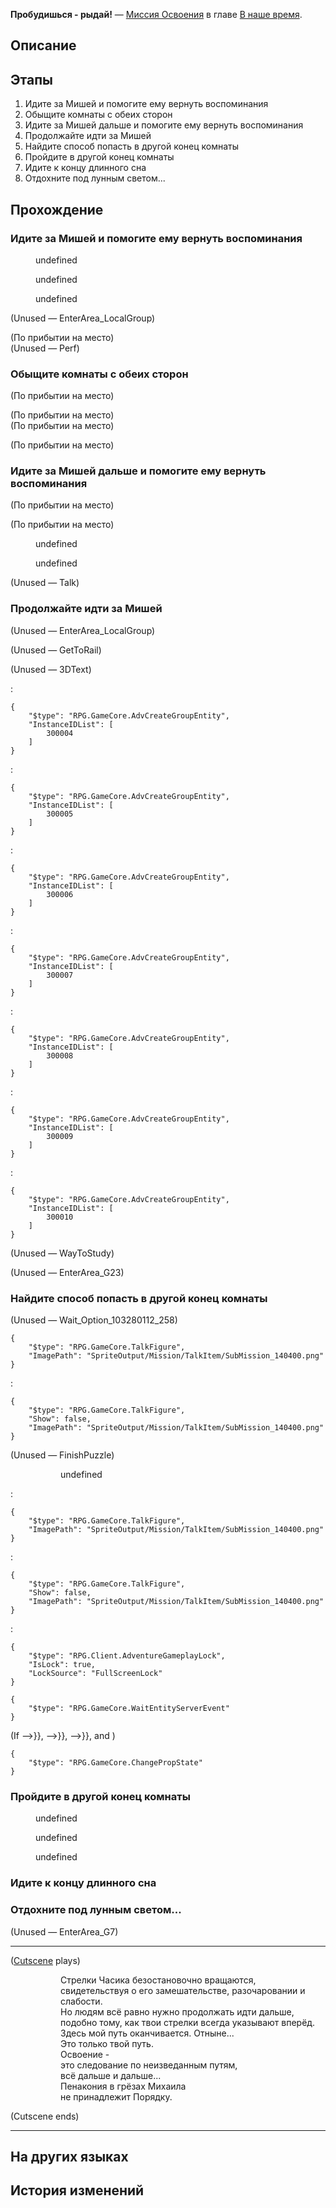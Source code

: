{{Дополнить|Диалоги.}}
{{Миссия Инфобокс
|id              = 1032802
|Название        = 
|Изображение     = Миссия Освоения Пробудишься - рыдай!.png
|Тип             = Миссия Освоения
|События         = 
|Глава           = В наше время
|Условия         = 
|Персонажи       = Март 7; Михаил-Шарль Легворк; Миша; Первопроходец; Химеко; Часик
|СтартЛокация    = [[Пенакония]] — [[Сон ребёнка]]
|Локации         = Сон ребёнка
|Предыдущая      = 
|Следующая       = 
|Награды         = Путеводитель путешественника*5; Очищенный эфир*4; Утраченный кристалл*5; Кредиты*60 000
}}
'''Пробудишься - рыдай!''' — [[Миссия Освоения]] в главе [[В наше время]].

==Описание==
{{Описание|Прошла очень долгая ночь, и Миша наконец-то вернул свою личность - забывчивый главный персонаж детского сна Часовщика Михаила-Шарля Легворка - друга Часика, молодого ученика и будущего инженера по техническому обслуживанию экспресса... В то же время, источника старой первопроходческой экспедиции Безымянных. Он завершил своё задание, и Часовщик исполнил своё последнее желание, которого так долго ждал. Теперь будущее Пенаконии в ваших руках.}}

==Этапы==
# Идите за Мишей и помогите ему вернуть воспоминания
# Обыщите комнаты с обеих сторон
# Идите за Мишей дальше и помогите ему вернуть воспоминания
# Продолжайте идти за Мишей
# Найдите способ попасть в другой конец комнаты
# Пройдите в другой конец комнаты
# Идите к концу длинного сна
# Отдохните под лунным светом...

==Прохождение==
{{Дополнить}}


===Идите за Мишей и помогите ему вернуть воспоминания===
{{Диалог Начало}}
<!--Unknown TalkSentence: 103280302-->
<!--Unknown TalkSentence: 103280303-->
<!--Unknown TalkSentence: 103280304-->
<!--Unknown TalkSentence: 103280305-->
<!--Unknown TalkSentence: 103280306-->
<!--Unknown TalkSentence: 103280307-->
<!--Unknown TalkSentence: 103280308-->
<!--Unknown TalkSentence: 103280309-->
<!--Unknown TalkSentence: 103280310-->
<!--Unknown TalkSentence: 103280311-->
<!--Unknown TalkSentence: 103280312-->
:{{Диалог|Стрелка}} undefined
:{{Диалог|Стрелка}} undefined
:{{Диалог|Стрелка}} undefined
{{Описание миссии|локация=Сон ребёнка|Время откатывается к моменту перед тем, как вы покинули Риф потока сновидений. Химеко возвращается из Золотого мига с серьёзным выводом: пустой пузырь грёз Часовщика и коридорный Миша могут быть неразрывно связаны.<br />Чтобы это доказать, вы проводите Мишу в пузырь грёз Михаила... Если всё пройдёт, как задумано, во сне этого ребёнка может найтись скрывающаяся правда.}}
;(Unused &mdash; EnterArea_LocalGroup)
<!--Unknown TalkSentence: 103280403-->
;(По прибытии на место)
;(Unused &mdash; Perf)
:{{tx}}
{{Диалог Конец}}

===Обыщите комнаты с обеих сторон===
{{Диалог Начало}}
;(По прибытии на место)

;(По прибытии на место)
:{{tx}}
;(По прибытии на место)

;(По прибытии на место)
:{{tx}}
{{Диалог Конец}}

===Идите за Мишей дальше и помогите ему вернуть воспоминания===
{{Диалог Начало}}
;(По прибытии на место)

;(По прибытии на место)
<!--Unknown TalkSentence: 103280802-->
<!--Unknown TalkSentence: 103280803-->
<!--Unknown TalkSentence: 103280804-->
<!--Unknown TalkSentence: 103280805-->
<!--Unknown TalkSentence: 103280806-->
<!--Unknown TalkSentence: 103280807-->
:{{Диалог|Стрелка}} undefined
:<!--Unknown TalkSentence: 103280809-->
:<!--Unknown TalkSentence: 103280810-->
:<!--Unknown TalkSentence: 103280811-->
:<!--Unknown TalkSentence: 103280812-->
::{{tx}}
:{{Диалог|Стрелка}} undefined
:<!--Unknown TalkSentence: 103280811-->
:<!--Unknown TalkSentence: 103280812-->
::{{tx}}
<!--Unknown TalkSentence: 103280811-->
<!--Unknown TalkSentence: 103280812-->
:{{tx}}
;(Unused &mdash; Talk)
<!--Unknown TalkSentence: 103280407-->
<!--Unknown TalkSentence: 103280404-->
<!--Unknown TalkSentence: 103280405-->
<!--Unknown TalkSentence: 103280406-->
{{Диалог Конец}}

===Продолжайте идти за Мишей===
{{Диалог Начало}}
;(Unused &mdash; EnterArea_LocalGroup)
<!--Unknown TalkSentence: 103280408-->
:<!--Unknown TalkSentence: 103280409-->
;(Unused &mdash; GetToRail)
<!--Unknown TalkSentence: 103280410-->
:<!--Unknown TalkSentence: 103280411-->


;(Unused &mdash; 3DText)
:<!--0.8-second delay-->
:<pre>{
	"$type": "RPG.GameCore.AdvCreateGroupEntity",
	"InstanceIDList": [
		300004
	]
}</pre>
::<!--0.8-second delay-->
:<pre>{
	"$type": "RPG.GameCore.AdvCreateGroupEntity",
	"InstanceIDList": [
		300005
	]
}</pre>
::<!--0.8-second delay-->
:<pre>{
	"$type": "RPG.GameCore.AdvCreateGroupEntity",
	"InstanceIDList": [
		300006
	]
}</pre>
::<!--0.8-second delay-->
:<pre>{
	"$type": "RPG.GameCore.AdvCreateGroupEntity",
	"InstanceIDList": [
		300007
	]
}</pre>
::<!--0.8-second delay-->
:<pre>{
	"$type": "RPG.GameCore.AdvCreateGroupEntity",
	"InstanceIDList": [
		300008
	]
}</pre>
::<!--0.8-second delay-->
:<pre>{
	"$type": "RPG.GameCore.AdvCreateGroupEntity",
	"InstanceIDList": [
		300009
	]
}</pre>
::<!--0.8-second delay-->
:<pre>{
	"$type": "RPG.GameCore.AdvCreateGroupEntity",
	"InstanceIDList": [
		300010
	]
}</pre>
;(Unused &mdash; WayToStudy)
<!--Unknown TalkSentence: 103280412-->
;(Unused &mdash; EnterArea_G23)
:{{tx}}
{{Диалог Конец}}

===Найдите способ попасть в другой конец комнаты===
{{Диалог Начало}}
;(Unused &mdash; Wait_Option_103280112_258)
<pre>{
	"$type": "RPG.GameCore.TalkFigure",
	"ImagePath": "SpriteOutput/Mission/TalkItem/SubMission_140400.png"
}</pre>
:<!--Unknown TalkSentence: 103281205-->
:<!--Unknown TalkSentence: 103281206-->
:<pre>{
	"$type": "RPG.GameCore.TalkFigure",
	"Show": false,
	"ImagePath": "SpriteOutput/Mission/TalkItem/SubMission_140400.png"
}</pre>

;(Unused &mdash; FinishPuzzle)
<!--Unknown TalkSentence: 103281202-->
:<!--Unknown TalkSentence: 103281203-->
::{{Диалог|Стрелка}} undefined
:<pre>{
	"$type": "RPG.GameCore.TalkFigure",
	"ImagePath": "SpriteOutput/Mission/TalkItem/SubMission_140400.png"
}</pre>
:<!--Unknown TalkSentence: 103281205-->
:<!--Unknown TalkSentence: 103281206-->
:<pre>{
	"$type": "RPG.GameCore.TalkFigure",
	"Show": false,
	"ImagePath": "SpriteOutput/Mission/TalkItem/SubMission_140400.png"
}</pre>
:<pre>{
	"$type": "RPG.Client.AdventureGameplayLock",
	"IsLock": true,
	"LockSource": "FullScreenLock"
}</pre>
<pre>{
	"$type": "RPG.GameCore.WaitEntityServerEvent"
}</pre>
;(If {{cx}}{{subst:void|<!--{"$type":"RPG.GameCore.ByComparePropState","TargetType":{"$type":"RPG.GameCore.GroupFetchLocalTarget","TargetType":"Prop","Targets":[300002]}}-->}}, {{cx}}{{subst:void|<!--{"$type":"RPG.GameCore.ByComparePropState","TargetType":{"$type":"RPG.GameCore.GroupFetchLocalTarget","TargetType":"Prop","Targets":[300003]}}-->}}, {{cx}}{{subst:void|<!--{"$type":"RPG.GameCore.ByComparePropState","TargetType":{"$type":"RPG.GameCore.GroupFetchLocalTarget","TargetType":"Prop","Targets":[300004]}}-->}}, and {{cx}}{{subst:void|<!--{"$type":"RPG.GameCore.ByComparePropState","TargetType":{"$type":"RPG.GameCore.GroupFetchLocalTarget","TargetType":"Prop","Targets":[300001]},"State":"Open"}-->}})
<pre>{
	"$type": "RPG.GameCore.ChangePropState"
}</pre>
{{Диалог Конец}}

===Пройдите в другой конец комнаты===
{{Диалог Начало}}


<!--Unknown TalkSentence: 103280902-->
<!--Unknown TalkSentence: 103280903-->
<!--Unknown TalkSentence: 103280904-->
<!--Unknown TalkSentence: 103280905-->
<!--Unknown TalkSentence: 103280906-->
<!--Unknown TalkSentence: 103280907-->
<!--Unknown TalkSentence: 103280908-->
<!--Unknown TalkSentence: 103280909-->
<!--Unknown TalkSentence: 103280910-->
:{{Диалог|Стрелка}} undefined
:{{Диалог|Стрелка}} undefined
:{{Диалог|Стрелка}} undefined
{{Диалог Конец}}

===Идите к концу длинного сна===
{{Описание миссии|локация=Сон ребёнка|Прошла очень долгая ночь, и Миша наконец-то вернул свою личность - забывчивый главный персонаж детского сна Часовщика Михаила-Шарля Легворка - друга Часика, молодого ученика и будущего инженера по техническому обслуживанию экспресса... В то же время, источника старой первопроходческой экспедиции Безымянных.<br />Он завершил своё задание, и Часовщик исполнил своё последнее желание, которого так долго ждал. Теперь будущее Пенаконии в ваших руках.}}
{{Диалог Начало}}


:{{tx}}
{{Диалог Конец}}

===Отдохните под лунным светом...===
{{Описание миссии|локация=Риф потока сновидений|Дорогой будущий Безымянный:<br /><br />Я ждал тебя всё это время, будущий Безымянный. Хотя я не знаю, откуда ты явишься, как будешь выглядеть и даже как тебя зовут... Позволь мне называть тебя просто Первопроходец.<br />Уверен, тебе уже известно, кто я... Бывший инженер по техническому обслуживанию Звёздного экспресса, непутёвый ученик и старик, живший неприметную жизнь. Я отправился в первопроходческую экспедицию, чтобы больше узнать о жизни и всём, из чего она состоит. Но чем больше я узнавал, тем больше я путался и паниковал. Я думал, что смогу узнать, как жить свою жизнь лучше, но всё, что я узнал, это как изящнее встретить конец, уготованный судьбой... Небытие.<br />Все в жизни рано или поздно находят свой ответ: сопротивляться или подчиниться судьбе, - но это не вопрос Освоения. Хотя, боюсь, этот вопрос может быть слишком глубоким. Я боюсь, что даже сам Акивили не сможет дать на этот вопрос ответ, принадлежащий только Освоению. Однако, как Безымянные... Как люди... Мы имеем право думать. Имеем право действовать. Имеем право сами выбирать свой конец. Имеем право двигаться вперёд. И пока мы идём по пути к своему концу, мы, люди, способны на многое, и поэтому наш финал может получить совершенно новое значение. Безымянные не отвлекаются на мимолётные грёзы и даже под гнётом боли и страданий не отказываются от врождённых прав.<br /><br />Ты ещё помнишь вопрос, который я задал в пригласительном письме, Первопроходец? «Почему живые спят?»<br /><br />«Люди спят, чтобы в своё время пробудиться ото сна»... Это ответ, на поиски которого старый Безымянный положил свою жизнь.}}
{{Диалог Начало}}
;(Unused &mdash; EnterArea_G7)
:{{tx}}
:<!--1-second delay-->
<!--Unknown TalkSentence: 103281002-->
<!--Unknown TalkSentence: 103281003-->
<!--Unknown TalkSentence: 103281004-->
----
;([[#Gallery|Cutscene]] plays)
::Стрелки Часика безостановочно вращаются, свидетельствуя о его замешательстве, разочаровании и слабости.
::Но людям всё равно нужно продолжать идти дальше,
::подобно тому, как твои стрелки всегда указывают вперёд.
::Здесь мой путь оканчивается. Отныне...
::Это только твой путь.
::Освоение -
::это следование по неизведанным путям,
::всё дальше и дальше...
::Пенакония в грёзах Михаила
::не принадлежит Порядку.
;(Cutscene ends)
----
{{Диалог Конец}}

==На других языках==
{{На других языках
|en   = Then Wake to Weep
|zhs  = 等醒来再哭泣
|zht  = 等醒來再哭泣
|ja   = 涙は目覚めの後で
|ko   = 눈물은 잠에서 깬 후에
|es   = Despierta, solo para llorar
|fr   = Réveil en sanglots
|ru   = Пробудишься - рыдай!
|th   = ร้องไห้อีกคราเมื่อยามตื่น
|vi   = Tỉnh Giấc Rồi Khóc Tiếp
|de   = Dann wach auf und weine
|id   = Jatuh Air Mata, Kala Sadar Menyapa
|pt   = Desperte para Chorar
}}

==История изменений==
{{История изменений|2.7}}
